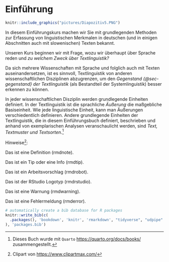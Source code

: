 # Einführung {#sec-einfuhrung}

```r
knitr::include_graphics("pictures/Diapozitiv5.PNG")
```

In diesem Einführungskurs machen wir Sie mit grundlegenden Methoden zur Erfassung von linguistischen Merkmalen in deutschen (und in einigen Abschnitten auch mit slowenischen) Texten bekannt.

Unseren Kurs beginnen wir mit Frage, wozu wir überhaupt über Sprache reden und *zu welchem Zweck über Textlinguistik?*

Da sich mehrere Wissenschaften mit Sprache und folglich auch mit Texten auseinandersetzen, ist es sinnvoll, Textlinguistik von anderen wissenschaftlichen Disziplinen abzugrenzen, um den *Gegenstand {@sec-gegenstand} der Textlinguistik* (als Bestandteil der Systemlinguistik) besser erkennen zu können.

In jeder wissenschaftlichen Disziplin werden grundlegende Einheiten definiert. In der Textlinguistik ist die sprachliche *Äußerung* die maßgebliche Basiseinheit. Wie jede linguistische Einheit, kann man Äußerungen verschiedentlich definieren. Andere grundlegende Einheiten der Textlinguistik, die in diesem Einführungsbuch definiert, beschrieben und anhand von exemplarischen Analysen veranschaulicht werden, sind *Text, Textmuster und Textsorten*.[^intro-1]

[^intro-1]: Dieses Buch wurde mit `Quarto` <https://quarto.org/docs/books/> zusammengestellt.

Hinweise[^intro-2]:

[^intro-2]: Clipart von <https://www.clipartmax.com/>

::: rmdnote
Das ist eine Definition (rmdnote).
:::

::: rmdtip
Das ist ein Tip oder eine Info (rmdtip).
:::

::: rmdrobot
Das ist ein Arbeitsvorschlag (rmdrobot).
:::

::: rmdrstudio
Das ist der RStudio Logotyp (rmdrstudio).
:::

::: rmdwarning
Das ist eine Warnung (rmdwarning).
:::

::: rmderror
Das ist eine Fehlermeldung (rmderror).
:::

```r
# automatically create a bib database for R packages
knitr::write_bib(c(
  .packages(), 'bookdown', 'knitr', 'rmarkdown', "tidyverse", "udpipe"
), 'packages.bib')
```
